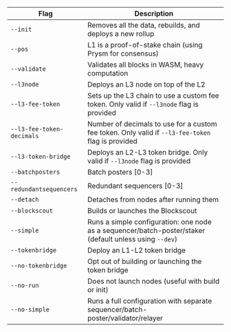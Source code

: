 <section class='small-table'>

| Flag                         | Description                                                                                             |
| ------------------------------ | ----------------------------------------------------------------------------------------------------- |
| `--init`                     | Removes all the data, rebuilds, and deploys a new rollup                                                | 
| `--pos`                      | L1 is a proof-of-stake chain (using Prysm for consensus)                                                | 
| `--validate`                 | Validates all blocks in WASM, heavy computation                                                         | 
| `--l3node`                   | Deploys an L3 node on top of the L2                                                                     | 
| `--l3-fee-token`             | Sets up the L3 chain to use a custom fee token. Only valid if `--l3node` flag is provided               | 
| `--l3-fee-token-decimals`    | Number of decimals to use for a custom fee token. Only valid if `--l3-fee-token` flag is provided       | 
| `--l3-token-bridge`          | Deploys an L2-L3 token bridge. Only valid if `--l3node` flag is provided                                | 
| `--batchposters`             | Batch posters [0-3]                                                                                     | 
| `--redundantsequencers`      | Redundant sequencers [0-3]                                                                              | 
| `--detach`                   | Detaches from nodes after running them                                                                  | 
| `--blockscout`               | Builds or launches the Blockscout                                                                       | 
| `--simple`                   | Runs a simple configuration: one node as a sequencer/batch-poster/staker (default unless using `--dev`) | 
| `--tokenbridge`              | Deploy an L1-L2 token bridge                                                                            | 
| `--no-tokenbridge`           | Opt out of building or launching the token bridge                                                       | 
| `--no-run`                   | Does not launch nodes (useful with build or init)                                                       | 
| `--no-simple`                | Runs a full configuration with separate sequencer/batch-poster/validator/relayer                        | 

</section>
